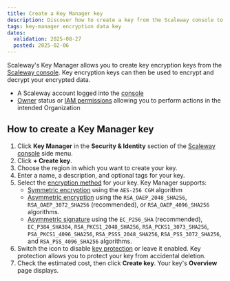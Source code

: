 ```yaml
---
title: Create a Key Manager key
description: Discover how to create a key from the Scaleway console to decrypt your data using Scaleway's Key Manager.
tags: key-manager encryption data key
dates:
  validation: 2025-08-27
  posted: 2025-02-06
---
```



Scaleway's Key Manager allows you to create key encryption keys from the [Scaleway console](https://account.scaleway.com/?service=elements). Key encryption keys can then be used to encrypt and decrypt your encrypted data.

<Requirements />

- A Scaleway account logged into the [console](https://account.scaleway.com/?service=elements)
- [Owner](/iam/concepts/#owner) status or [IAM permissions](/iam/concepts/#permission) allowing you to perform actions in the intended Organization

## How to create a Key Manager key

1. Click **Key Manager** in the **Security & Identity** section of the [Scaleway console](https://account.scaleway.com/?service=elements) side menu.
2. Click **+ Create key**.
3. Choose the region in which you want to create your key.
4. Enter a name, a description, and optional tags for your key.
5. Select the [encryption method](/key-manager/concepts/#encryption-method) for your key. Key Manager supports:
    * [Symmetric encryption](/key-manager/concepts/#symmetric-encryption) using the `AES-256 CGM` algorithm
    * [Asymmetric encryption](/key-manager/concepts/#asymmetric-encryption) using the `RSA_OAEP_2048_SHA256`, `RSA_OAEP_3072_SHA256` (recommended), or `RSA_OAEP_4096_SHA256` algorithms.
    * [Asymmetric signature](/key-manager/concepts/#signature) using the `EC_P256_SHA` (recommended), `EC_P384_SHA384`, `RSA_PKCS1_2048_SHA256`, `RSA_PCKS1_3073_SHA256`, `PSA_PKCS1_4096_SHA256`, `RSA_PSSS_2048_SHA256`, `RSA_PSS_3072_SHA256`, and `RSA_PSS_4096_SHA256` algorithms.
6. Switch the <Icon name="toggle" /> icon to disable [key protection](/key-manager/concepts/#key-protection) or leave it enabled.
    <Message type="note">
     Key protection allows you to protect your key from accidental deletion.
    </Message>
7. Check the estimated cost, then click **Create key**. Your key's **Overview** page displays.
